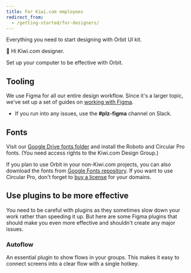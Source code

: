 ```yaml
---
title: For Kiwi.com employees
redirect_from:
  - /getting-started/for-designers/
---
```


Everything you need to start designing with Orbit UI kit.

👋 Hi Kiwi.com designer.

Set up your computer to be effective with Orbit.

## Tooling

We use Figma for all our entire design workflow.
Since it's a larger topic,
we've set up a set of guides on [working with Figma](/kiwi-use/guides/working-with-figma/).

- If you run into any issues, use the **#plz-figma** channel on Slack.

## Fonts

Visit our [Google Drive fonts folder](https://drive.google.com/drive/folders/1OPfejT5Z0OQpSRyv4Ul4jFdlgXP-Chij)
and install the Roboto and Circular Pro fonts.
(You need access rights to the Kiwi.com Design Group.)

<FancyLink
  title="Download fonts on Google Drive"
  href="https://drive.google.com/drive/folders/1OPfejT5Z0OQpSRyv4Ul4jFdlgXP-Chij"
  icon="google"
/>

If you plan to use Orbit in your non-Kiwi.com projects,
you can also download the fonts from [Google Fonts repository](https://fonts.google.com/specimen/Roboto).
If you want to use Circular Pro,
don't forget to [buy a license](https://lineto.com/the+fonts/font+categories/text+fonts/circular/)
for your domains.

## Use plugins to be more effective

You need to be careful with plugins
as they sometimes slow down your work rather than speeding it up.
But here are some Figma plugins that should make you even more effective
and shouldn't create any major issues.

### Autoflow

An essential plugin to show flows in your groups.
This makes it easy to connect screens into a clear flow with a single hotkey.

<FancyLink
  title="Get Autoflow"
  href="https://www.figma.com/community/plugin/733902567457592893/Autoflow"
/>
